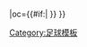 {{fb team |t=-{zh-hans:阿伯丁;zh-hk:鴨巴甸}- |tan=阿伯丁足球俱乐部 |tc=SCO |abb={{#if:{{{abb|}}}|ABR{{0}}}} |oc={{#if:{{{oc|}}}|{{{oc}}} }} }}<!--
--><noinclude>[[Category:足球模板]]</noinclude>